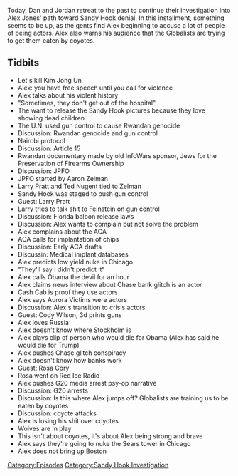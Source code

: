 {{DEFAULTSORT:
    #_EPISODE_0335:March 15-22, 2013
}}{{Episode
    | title             = March 15-22, 2013
    | caption           = Listen to this episode on [https://knowledgefight.libsyn.com/knowledge-fight-march-15-22-2013 Libsyn] [https://open.spotify.com/episode/5dRyobUOzKghDP1GPlh9I0 Spotify], Read the [[Transcript/335: March 15-22, 2013|Unofficial Transcript]]
    | episodeNumber     = 335
    | length            = 02:12:10
    | airDate           = August 25, 2019
    | coverageStartDate = March 15, 2013
    | coverageEndDate   = March 22, 2013
    | episodeType       = [[:Category:Sandy Hook Investigation|Sandy Hook Investigation]]
    | appearance        = [[Aaron Zelman]], [[Larry Pratt]], [[Ted Nugent]], [[Cody Wilson]], [[Rosa Cory]]
    | oocDrop           = Hangin' with the devil scat
    | previousEpisode   = [[334: August 21-22, 2019]]
    | nextEpisode       = [[336: March 24-26, 2013]]
}}

{{Stub}}

Today, Dan and Jordan retreat to the past to continue their investigation into Alex Jones' path toward Sandy Hook denial. In this installment, something seems to be up, as the gents find Alex beginning to accuse a lot of people of being actors. Alex also warns his audience that the Globalists are trying to get them eaten by coyotes.

==Tidbits==

*Let's kill Kim Jong Un
*Alex: you have free speech until you call for violence
*Alex talks about his violent history
*"Sometimes, they don't get out of the hospital"
*The want to release the Sandy Hook pictures because they love showing dead children
*The U.N. used gun control to cause Rwandan genocide
*Discussion: Rwandan genocide and gun control
*Nairobi protocol
*Discussion: Article 15
*Rwandan documentary made by old InfoWars sponsor, Jews for the Preservation of Firearms Ownership
*Discussion: JPFO
*JPFO started by Aaron Zelman
*Larry Pratt and Ted Nugent tied to Zelman
*Sandy Hook was staged to push gun control
*Guest: Larry Pratt
*Larry tries to talk shit to Feinstein on gun control
*Discussion: Florida baloon release laws
*Discussion: Alex wants to complain but not solve the problem
*Alex complains about the ACA
*ACA calls for implantation of chips
*Discussion: Early ACA drafts
*Discussin: Medical implant databases
*Alex predicts low yield nuke in Chicago
*"They'll say I didn't predict it"
*Alex calls Obama the devil for an hour
*Alex claims news interview about Chase bank glitch is an actor
*Cash Cab is proof they use actors
*Alex says Aurora Victims were actors
*Discussion: Alex's transition to crisis actors
*Guest: Cody Wilson, 3d prints guns
*Alex loves Russia
*Alex doesn't know where Stockholm is
*Alex plays clip of person who would die for Obama (Alex has said he would die for Trump)
*Alex pushes Chase glitch conspiracy
*Alex doesn't know how banks work
*Guest: Rosa Cory
*Rosa went on Red Ice Radio
*Alex pushes G20 media arrest psy-op narrative
*Discussion: G20 arrests
*Discussion:  Is this where Alex jumps off? Globalists are training us to be eaten by coyotes
*Discussion: coyote attacks
*Alex is losing his shit over coyotes
*Wolves are in play
*This isn't about coyotes, it's about Alex being strong and brave
*Alex says they're going to nuke the Sears tower in Chicago
*Alex does not bring up Boston

[[Category:Episodes]]
[[Category:Sandy Hook Investigation]]
